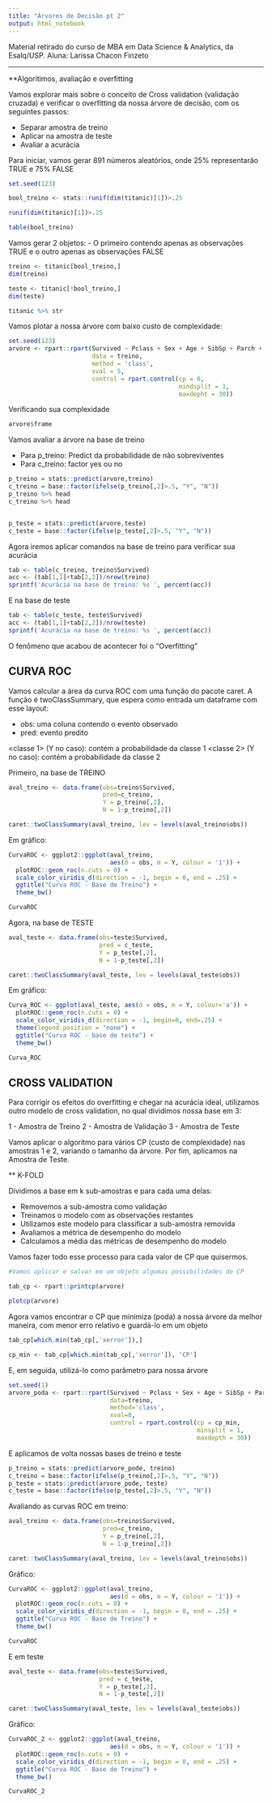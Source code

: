 ---
title: "Árvores de Decisão pt 2"
output: html_notebook
---

Material retirado do curso de MBA em Data Science & Analytics, da Esalq/USP.
Aluna: Larissa Chacon Finzeto

---

**Algorítimos, avaliação e overfitting

Vamos explorar mais sobre o conceito de Cross validation (validação cruzada) e verificar o overfitting da nossa árvore de decisão, com os seguintes passos: 

- Separar amostra de treino
- Aplicar na amostra de teste
- Avaliar a acurácia 

Para iniciar, vamos gerar 891 números aleatórios, onde 25% representarão TRUE e 75% FALSE

```{r}

set.seed(123)

bool_treino <- stats::runif(dim(titanic)[1])>.25

runif(dim(titanic)[1])>.25

table(bool_treino)

``` 
Vamos gerar 2 objetos:
- O primeiro contendo apenas as observações TRUE e o outro apenas as observações FALSE

```{r}

treino <- titanic[bool_treino,]
dim(treino)

teste <- titanic[!bool_treino,]
dim(teste)

titanic %>% str

```

Vamos plotar a nossa árvore com baixo custo de complexidade:

```{r}

set.seed(123)
arvore <- rpart::rpart(Survived ~ Pclass + Sex + Age + SibSp + Parch + Fare + Embarked,
                       data = treino,
                       method = 'class',
                       xval = 5,
                       control = rpart.control(cp = 0,
                                               mindsplit = 1,
                                               maxdepht = 30))

```

Verificando sua complexidade

```{r}

arvore$frame

```
                       
Vamos avaliar a árvore na base de treino

- Para p_treino: Predict da probabilidade de não sobreviventes
- Para c_treino: factor yes ou no

```{r}

p_treino = stats::predict(arvore,treino)
c_treino = base::factor(ifelse(p_treino[,2]>.5, "Y", "N"))
p_treino %>% head
c_treino %>% head


p_teste = stats::predict(arvore,teste)
c_teste = base::factor(ifelse(p_teste[,2]>.5, "Y", "N"))

```

Agora iremos aplicar comandos na base de treino para verificar sua acurácia

```{r}

tab <- table(c_treino, treino$Survived)
acc <- (tab[1,1]+tab[2,2])/nrow(treino)
sprintf('Acurácia na base de treino: %s ', percent(acc))

```

E na base de teste

```{r}

tab <- table(c_teste, teste$Survived)
acc <- (tab[1,1]+tab[2,2])/nrow(teste)
sprintf('Acurácia na base de treino: %s ', percent(acc))

```

O fenômeno que acabou de acontecer foi o "Overfitting"

## CURVA ROC

Vamos calcular a área da curva ROC com uma função do pacote caret. A função é twoClassSummary, que espera como entrada um dataframe com esse layout:

- obs: uma coluna contendo o evento observado
- pred: evento predito

<classe 1> (Y no caso): contém a probabilidade da classe 1
<classe 2> (Y no caso): contém a probabilidade da classe 2

Primeiro, na base de TREINO

```{r}

aval_treino <- data.frame(obs=treino$Survived,
                          pred=c_treino,
                          Y = p_treino[,2],
                          N = 1-p_treino[,2])

caret::twoClassSummary(aval_treino, lev = levels(aval_treino$obs))

```

Em gráfico:

```{r}

CurvaROC <- ggplot2::ggplot(aval_treino,
                            aes(d = obs, m = Y, colour = '1')) +
  plotROC::geom_roc(n.cuts = 0) +
  scale_color_viridis_d(direction = -1, begin = 0, end = .25) +
  ggtitle("Curva ROC - Base de Treino") +
  theme_bw()

CurvaROC
``` 

Agora, na base de TESTE

```{r}

aval_teste <- data.frame(obs=teste$Survived,
                         pred = c_teste,
                         Y = p_teste[,2],
                         N = 1-p_teste[,2])

caret::twoClassSummary(aval_teste, lev = levels(aval_teste$obs))

```

Em gráfico:

```{r}

Curva_ROC <- ggplot(aval_teste, aes(d = obs, m = Y, colour='a')) + 
  plotROC::geom_roc(n.cuts = 0) +
  scale_color_viridis_d(direction = -1, begin=0, end=.25) +
  theme(legend.position = "none") +
  ggtitle("Curva ROC - base de teste") +
  theme_bw()

Curva_ROC

```

## CROSS VALIDATION

Para corrigir os efeitos do overfitting e chegar na acurácia ideal, utilizamos outro modelo de cross validation, no qual dividimos nossa base em 3:

1 - Amostra de Treino
2 - Amostra de Validação
3 - Amostra de Teste

Vamos aplicar o algoritmo para vários CP (custo de complexidade) nas amostras 1 e 2, variando o tamanho da árvore.
Por fim, aplicamos na Amostra de Teste.

** K-FOLD

Dividimos a base em k sub-amostras e para cada uma delas:

- Removemos a sub-amostra como validação
- Treinamos o modelo com as observações restantes
- Utilizamos este modelo para classificar a sub-amostra removida
- Avaliamos a métrica de desempenho do modelo
- Calculamos a média das métricas de desempenho do modelo

Vamos fazer todo esse processo para cada valor de CP que quisermos.

```{r}

#Vamos aplicar e salvar em um objeto algumas possibilidades de CP

tab_cp <- rpart::printcp(arvore)

``` 

```{r}

plotcp(arvore)

```

Agora vamos encontrar o CP que minimiza (poda) a nossa árvore da melhor maneira, com menor erro relativo e guardá-lo em um objeto

```{r}

tab_cp[which.min(tab_cp[,'xerror']),]

cp_min <- tab_cp[which.min(tab_cp[,'xerror']), 'CP']

```

E, em seguida, utilizá-lo como parâmetro para nossa árvore

```{r}

set.seed(1)
arvore_poda <- rpart::rpart(Survived ~ Pclass + Sex + Age + SibSp + Parch + Fare + Embarked,
                            data=treino,
                            method='class',
                            xval=0,
                            control = rpart.control(cp = cp_min,
                                                    minsplit = 1,
                                                    maxdepth = 30))
```

E aplicamos de volta nossas bases de treino e teste

```{r}

p_treino = stats::predict(arvore_pode, treino)
c_treino = base::factor(ifelse(p_treino[,2]>.5, "Y", "N"))
p_teste = stats::predict(arvore_pode, teste)
c_teste = base::factor(ifelse(p_teste[,2]>.5, "Y", "N"))

```

Avaliando as curvas ROC em treino:

```{r}

aval_treino <- data.frame(obs=treino$Survived,
                          pred=c_treino,
                          Y = p_treino[,2],
                          N = 1-p_treino[,2])

caret::twoClassSummary(aval_treino, lev = levels(aval_treino$obs))

```

Gráfico:

```{r}
CurvaROC <- ggplot2::ggplot(aval_treino,
                            aes(d = obs, m = Y, colour = '1')) +
  plotROC::geom_roc(n.cuts = 0) +
  scale_color_viridis_d(direction = -1, begin = 0, end = .25) +
  ggtitle("Curva ROC - Base de Treino") +
  theme_bw()

CurvaROC

```

E em teste

```{r}

aval_teste <- data.frame(obs=teste$Survived,
                         pred = c_teste,
                         Y = p_teste[,2],
                         N = 1-p_teste[,2])

caret::twoClassSummary(aval_teste, lev = levels(aval_teste$obs))

```

Gráfico:

```{r}
CurvaROC_2 <- ggplot2::ggplot(aval_treino,
                            aes(d = obs, m = Y, colour = '1')) +
  plotROC::geom_roc(n.cuts = 0) +
  scale_color_viridis_d(direction = -1, begin = 0, end = .25) +
  ggtitle("Curva ROC - Base de Treino") +
  theme_bw()

CurvaROC_2
```











                      